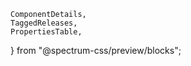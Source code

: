 	ComponentDetails,
	TaggedReleases,
	PropertiesTable,
} from "@spectrum-css/preview/blocks";


<Meta of={IconStories} title="Docs" />

<Title of={IconStories} />
<ComponentDetails />

<Description of={IconStories} />

## Icon sets

The SVG icons used in Spectrum CSS are a part of two different icon sets, "workflow" and "ui". The two sets have different uses and methods of sizing.

### Workflow icons

The workflow icon set contains several hundred icons to choose from. For a full list of all icons within this set, see **[workflow icons](/story/components-icon--workflow)**.
These icons can be seen in use within button, action button, menu, and many other components.
Here is an example with just a few of these icons:

<Canvas of={IconStories.WorkflowDefault} />

#### T-shirt sizing

Workflow icons use "t-shirt" sizes, e.g. small or medium, that are the same width and height for each icon in the set. Note that the
extra-extra-large size is currently _not_ part of the design specifications and may be deprecated in the near future:

<Canvas of={IconStories.WorkflowSizing} />

### UI icons

UI icons are atomic pieces (e.g., arrows, crosses, etc.) that are used as part of some components. The chevron within
the [Combobox component](/docs/components-combobox--docs) is one example. For a full list of all icons within this
set, see **[ui icons](/story/components-icon--ui)**.

#### Numbered sizing

Unlike workflow icons, each UI icon comes in specific numbered sizes. They do not use "t-shirt" sizing.
They have unique classes applied that set their size in CSS. For example:

- `.spectrum-UIIcon-Asterisk300`
- `.spectrum-UIIcon-ChevronDown75`

Different UI icons have different number sizes available. The smallest size for some may be "50", while others may start at "100". Some have up to a "600" size.
Some may only have two different sizes, while others have six. Because of this, they can't be mapped one to one to t-shirt sizes. The correct UI icon sizes to use for each of a component's
size options is typically defined on the design spec.

An example of some UI icons in their available sizes:

<Canvas of={IconStories.UIDefault} />

#### Directional icons

Directional UI icons such as Chevron and Arrow have classes for each direction. They rotate the same base icon with a CSS `transform: rotate`. For example, the `Arrow100.svg` icon is used
with:

- `.spectrum-UIIcon-ArrowRight100`
- `.spectrum-UIIcon-ArrowLeft100`
- `.spectrum-UIIcon-ArrowDown100`
- `.spectrum-UIIcon-ArrowUp100`

<Canvas of={IconStories.UIArrows} />

## Missing workflow icon placeholder

In Storybook documentation, if a workflow icon name does not exist in the set, the placeholder "Circle" icon
will be shown. Missing ui icons will render nothing. The following example purposefully uses an
icon name that does not exist to demonstrate this behavior.

<Canvas of={IconStories.MissingWorkflowIcon} />

## Repositories for the icon SVG files

The UI icon SVGs are within the Spectrum CSS repository, which has its own package published to NPM:

- GitHub: [adobe/spectrum-css — ui-icons folder](https://github.com/adobe/spectrum-css/tree/main/ui-icons)
- NPM: [@spectrum-css/ui-icons](https://www.npmjs.com/package/@spectrum-css/ui-icons).

The workflow icon SVGs are within a separate respository, which is also published to NPM:

- GitHub: [adobe/spectrum-css-workflow-icons](https://github.com/adobe/spectrum-css-workflow-icons)
- NPM: [@adobe/spectrum-css-workflow-icons](https://www.npmjs.com/package/@adobe/spectrum-css-workflow-icons).

## Properties

The component accepts the following inputs (properties):

<ArgTypes />

<PropertiesTable />

## Tagged releases

<TaggedReleases />
